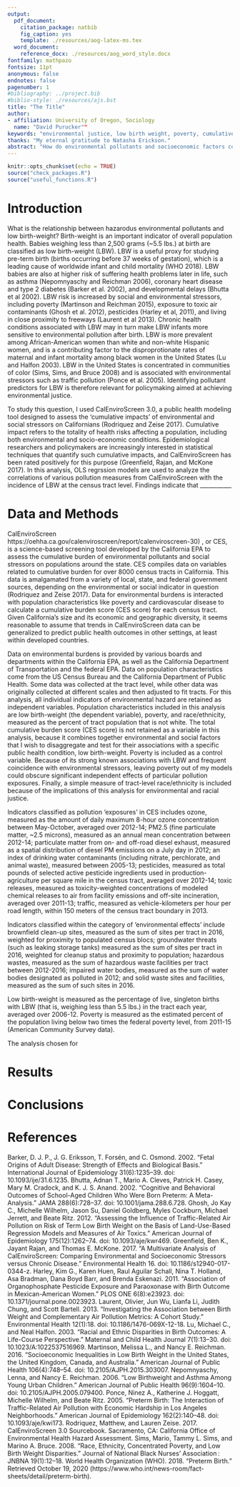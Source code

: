 ```yaml
---
output:
  pdf_document:
    citation_package: natbib
    fig_caption: yes
    template: ./resources/aog-latex-ms.tex
  word_document:
    reference_docx: ./resources/aog_word_style.docx
fontfamily: mathpazo
fontsize: 11pt
anonymous: false
endnotes: false
pagenumber: 1
#bibliography: ../project.bib
#biblio-style: ./resources/ajs.bst
title: "The Title"
author:
- affiliation: University of Oregon, Sociology
  name: "David Purucker""
keywords: "environmental justice, low birth weight, poverty, cumulative pollution burden, public health"
thanks: "My eternal gratitude to Natasha Erickson."
abstract: "How do environmental pollutants and socioeconomic factors correlate with the incidence of low birth-weight?"
---
```


```r
knitr::opts_chunk$set(echo = TRUE)
source("check_packages.R")
source("useful_functions.R")
```

# Introduction

What is the relationship between hazarodus environmental pollutants and low birth-weight? Birth-weight is an important indicator of overall population health. Babies weighing less than 2,500 grams (~5.5 lbs.) at birth are classified as low birth-weight (LBW). LBW is a useful proxy for studying pre-term birth (births occurring before 37 weeks of gestation), which is a leading cause of worldwide infant and child mortality (WHO 2018). LBW babies are also at higher risk of suffering health problems later in life, such as asthma (Nepomnyaschy and Reichman 2006), coronary heart disease and type 2 diabetes (Barker et al. 2002), and developmental delays (Bhutta et al 2002). LBW risk is increased by social and environmental stressors, including poverty (Martinson and Reichman 2015), exposure to toxic air contaminants (Ghosh et al. 2012), pesticides (Harley et al, 2011), and living in close proximity to freeways (Laurent et al 2013). Chronic health conditions associated with LBW may in turn make LBW infants more sensitive to environmental pollution after birth. LBW is more prevalent among African-American women than white and non-white Hispanic women, and is a contributing factor to the disproprotionate rates of maternal and infant mortality among black women in the United States (Lu and Halfon 2003). LBW in the United States is concentrated in communities of color (Sims, Sims, and Bruce 2008) and is associated with environmental stressors such as traffic pollution (Ponce et al. 2005). Identifying pollutant predictors for LBW is therefore relevant for policymaking aimed at achieving environmental justice.

To study this question, I used CalEnviroScreen 3.0, a public health modeling tool designed to assess the 'cumulative impacts' of environmental and social stressors on Californians (Rodriquez and Zeise 2017). Cumulative impact refers to the totality of health risks affecting a population, including both environmental and socio-economic conditions. Epidemiological researchers and policymakers are increasingly interested in statistical techniques that quantify such cumulative impacts, and CalEnviroScreen has been rated positively for this purpose (Greenfield, Rajan, and McKone 2017). In this analysis, OLS regrssion models are used to analyze the correlations of various pollution measures from CalEnviroScreen with the incidence of LBW at the census tract level. Findings indicate that ___________


# Data and Methods

CalEnviroScreen https://oehha.ca.gov/calenviroscreen/report/calenviroscreen-30) , or CES, is a science-based screening tool developed by the California EPA to assess the cumulative burden of environmental pollutants and social stressors on populations around the state. CES compiles data on variables related to cumulative burden for over 8000 census tracts in California. This data is amalgamated from a variety of local, state, and federal government sources, depending on the environmental or social indicator in question (Rodriquez and Zeise 2017). Data for environmental burdens is interacted with population characteristics like poverty and cardiovascular disease to calculate a cumulative burden score (CES score) for each census tract. Given California's size and its economic and geographic diversity, it seems reasonable to assume that trends in CalEnviroScreen data can be generalized to predict public health outcomes in other settings, at least within developed countries.

Data on environmental burdens is provided by various boards and departments within the California EPA, as well as the California Department of Transportation and the federal EPA. Data on population characteristics come from the US Census Bureau and the California Department of Public Health. Some data was collected at the tract level, while other data was originally collected at different scales and then adjusted to fit tracts. For this analysis, all individual indicators of environmental hazard are retained as independent variables. Population characteristics included in this analysis are low birth-weight (the dependent variable), poverty, and race/ethnicity, measured as the percent of tract population that is not white. The total cumulative burden score (CES score) is not retained as a variable in this analysis, because it combines together environmental and social factors that I wish to disaggregate and test for their associations with a specific public health condition, low birth-weight. Poverty is included as a control variable. Because of its strong known associations with LBW and frequent coincidence with environmental stressors, leaving poverty out of my models could obscure significant independent effects of particular pollution exposures. Finally, a simple measure of tract-level race/ethnicity is included because of the implications of this analysis for environmental and racial justice.

Indicators classified as pollution 'exposures' in CES includes ozone, measured as the amount of daily maximum 8-hour ozone concentration between May-October, averaged over 2012-14; PM2.5 (fine particulate matter, ~2.5 microns), measured as an annual mean concentration between 2012-14; particulate matter from on- and off-road diesel exhaust, measured as a spatial distribution of diesel PM emissions on a July day in 2012; an index of drinking water contaminants (including nitrate, perchlorate, and animal waste), measured between 2005-13; pesticides, measured as total pounds of selected active pesticide ingredients used in production-agriculture per square mile in the census tract, averaged over 2012-14; toxic releases, measured as toxicity-weighted concentrations of modeled chemical releases to air from facility emissions and off-site incineration, averaged over 2011-13; traffic, measured as vehicle-kilometers per hour per road length, within 150 meters of the census tract boundary in 2013.

Indicators classified within the category of 'environmental effects' include brownfield clean-up sites, measured as the sum of sites per tract in 2016, weighted for proximity to populated census blocs; groundwater threats (such as leaking storage tanks) measured as the sum of sites per tract in 2016, weighted for cleanup status and proximity to population; hazardous wastes, measured as the sum of hazardous waste facilities per tract between 2012-2016; impaired water bodies, measured as the sum of water bodies designated as polluted in 2012; and solid waste sites and facilities, measured as the sum of such sites in 2016.

Low birth-weight is measured as the percentage of live, singleton births with LBW (that is, weighing less than 5.5 lbs.) in the tract each year, averaged over 2006-12. Poverty is measured as the estimated percent of the population living below two times the federal poverty level, from 2011-15 (American Community Survey data).

The analysis chosen for 

# Results

# Conclusions

# References

Barker, D. J. P., J. G. Eriksson, T. Forsén, and C. Osmond. 2002. “Fetal Origins of Adult Disease: Strength of Effects and Biological Basis.” International Journal of Epidemiology 31(6):1235–39. doi: 10.1093/ije/31.6.1235.
Bhutta, Adnan T., Mario A. Cleves, Patrick H. Casey, Mary M. Cradock, and K. J. S. Anand. 2002. “Cognitive and Behavioral Outcomes of School-Aged Children Who Were Born Preterm: A Meta-Analysis.” JAMA 288(6):728–37. doi: 10.1001/jama.288.6.728.
Ghosh, Jo Kay C., Michelle Wilhelm, Jason Su, Daniel Goldberg, Myles Cockburn, Michael Jerrett, and Beate Ritz. 2012. “Assessing the Influence of Traffic-Related Air Pollution on Risk of Term Low Birth Weight on the Basis of Land-Use-Based Regression Models and Measures of Air Toxics.” American Journal of Epidemiology 175(12):1262–74. doi: 10.1093/aje/kwr469.
Greenfield, Ben K., Jayant Rajan, and Thomas E. McKone. 2017. “A Multivariate Analysis of CalEnviroScreen: Comparing Environmental and Socioeconomic Stressors versus Chronic Disease.” Environmental Health 16. doi: 10.1186/s12940-017-0344-z.
Harley, Kim G., Karen Huen, Raul Aguilar Schall, Nina T. Holland, Asa Bradman, Dana Boyd Barr, and Brenda Eskenazi. 2011. “Association of Organophosphate Pesticide Exposure and Paraoxonase with Birth Outcome in Mexican-American Women.” PLOS ONE 6(8):e23923. doi: 10.1371/journal.pone.0023923.
Laurent, Olivier, Jun Wu, Lianfa Li, Judith Chung, and Scott Bartell. 2013. “Investigating the Association between Birth Weight and Complementary Air Pollution Metrics: A Cohort Study.” Environmental Health 12(1):18. doi: 10.1186/1476-069X-12-18.
Lu, Michael C., and Neal Halfon. 2003. “Racial and Ethnic Disparities in Birth Outcomes: A Life-Course Perspective.” Maternal and Child Health Journal 7(1):13–30. doi: 10.1023/A:1022537516969.
Martinson, Melissa L., and Nancy E. Reichman. 2016. “Socioeconomic Inequalities in Low Birth Weight in the United States, the United Kingdom, Canada, and Australia.” American Journal of Public Health 106(4):748–54. doi: 10.2105/AJPH.2015.303007.
Nepomnyaschy, Lenna, and Nancy E. Reichman. 2006. “Low Birthweight and Asthma Among Young Urban Children.” American Journal of Public Health 96(9):1604–10. doi: 10.2105/AJPH.2005.079400.
Ponce, Ninez A., Katherine J. Hoggatt, Michelle Wilhelm, and Beate Ritz. 2005. “Preterm Birth: The Interaction of Traffic-Related Air Pollution with Economic Hardship in Los Angeles Neighborhoods.” American Journal of Epidemiology 162(2):140–48. doi: 10.1093/aje/kwi173.
Rodriquez, Matthew, and Lauren Zeise. 2017. CalEnviroScreen 3.0 Sourcebook. Sacramento, CA: California Office of Environmental Health Hazard Assessment.
Sims, Mario, Tammy L. Sims, and Marino A. Bruce. 2008. “Race, Ethnicity, Concentrated Poverty, and Low Birth Weight Disparities.” Journal of National Black Nurses’ Association : JNBNA 19(1):12–18.
World Health Organization (WHO). 2018. “Preterm Birth.” Retrieved October 19, 2020 (https://www.who.int/news-room/fact-sheets/detail/preterm-birth).

